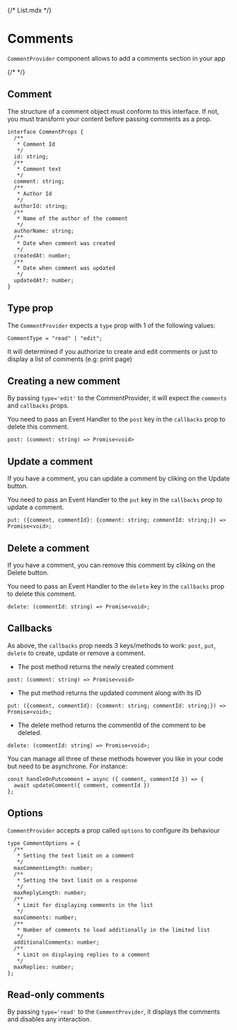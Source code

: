 {/* List.mdx */}


<Meta of={commentStories} />

# Comments

`CommentProvider` component allows to add a comments section in your app

<Canvas of={commentStories.Base} />
{/* <Controls /> */}

## Comment

The structure of a comment object must conform to this interface. If not, you must transform your content before passing comments as a prop.

```
interface CommentProps {
  /**
   * Comment Id
   */
  id: string;
  /**
   * Comment text
   */
  comment: string;
  /**
   * Author Id
   */
  authorId: string;
  /**
   * Name of the author of the comment
   */
  authorName: string;
  /**
   * Date when comment was created
   */
  createdAt: number;
  /**
   * Date when comment was updated
   */
  updatedAt?: number;
}
```

## Type prop

The `CommentProvider` expects a `type` prop with 1 of the following values:

```
CommentType = "read" | "edit";
```

It will determined if you authorize to create and edit comments or just to display a list of comments (e.g: print page)

## Creating a new comment

By passing `type='edit'` to the CommentProvider, it will expect the `comments` and `callbacks` props.

<Canvas of={commentStories.CreateComment} />

You need to pass an Event Handler to the `post` key in the `callbacks` prop to delete this comment.

```
post: (comment: string) => Promise<void>
```

## Update a comment

If you have a comment, you can update a comment by cliking on the Update button.

<Canvas of={commentStories.UpdateComment} />

You need to pass an Event Handler to the `put` key in the `callbacks` prop to update a comment.

```
put: ({comment, commentId}: {comment: string; commentId: string;}) => Promise<void>;
```

## Delete a comment

If you have a comment, you can remove this comment by cliking on the Delete button.

<Canvas of={commentStories.DeleteComment} />

You need to pass an Event Handler to the `delete` key in the `callbacks` prop to delete this comment.

```
delete: (commentId: string) => Promise<void>;
```

## Callbacks

As above, the `callbacks` prop needs 3 keys/methods to work: `post`, `put`, `delete` to create, update or remove a comment.

- The post method returns the newly created comment

```
post: (comment: string) => Promise<void>
```

- The put method returns the updated comment along with its ID

```
put: ({comment, commentId}: {comment: string; commentId: string;}) => Promise<void>;
```

- The delete method returns the commentId of the comment to be deleted.

```
delete: (commentId: string) => Promise<void>;
```

You can manage all three of these methods however you like in your code but need to be asynchrone.
For instance:

```
const handleOnPutcomment = async ({ comment, commentId }) => {
  await updateComment({ comment, commentId })
};
```

## Options

`CommentProvider` accepts a prop called `options` to configure its behaviour

<Canvas of={commentStories.OptionsComments} />

```
type CommentOptions = {
  /**
   * Setting the text limit on a comment
   */
  maxCommentLength: number;
  /**
   * Setting the text limit on a response
   */
  maxReplyLength: number;
  /**
   * Limit for displaying comments in the list
   */
  maxComments: number;
  /**
   * Number of comments to load additionally in the limited list
   */
  additionalComments: number;
  /**
   * Limit on displaying replies to a comment
   */
  maxReplies: number;
};
```

## Read-only comments

By passing `type='read'` to the `CommentProvider`, it displays the comments and disables any interaction.

<Canvas of={commentStories.ReadComments} />
